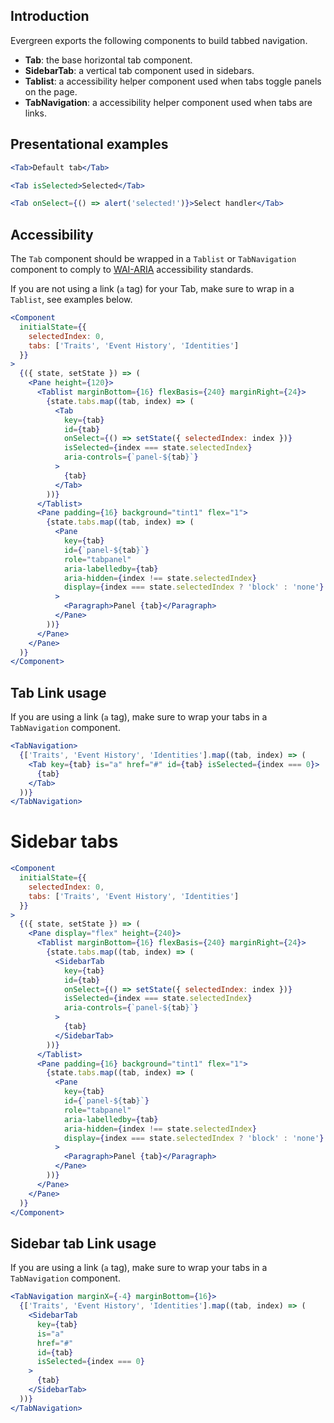 
## Introduction

Evergreen exports the following components to build tabbed navigation.

* **Tab**: the base horizontal tab component.
* **SidebarTab**: a vertical tab component used in sidebars.
* **Tablist**: a accessibility helper component used when tabs toggle panels on the page.
* **TabNavigation**: a accessibility helper component used when tabs are links.


## Presentational examples

```jsx
<Tab>Default tab</Tab>
```

```jsx
<Tab isSelected>Selected</Tab>
```

```jsx
<Tab onSelect={() => alert('selected!')}>Select handler</Tab>
```

## Accessibility

The `Tab` component should be wrapped in a `Tablist` or `TabNavigation` component
to comply to [WAI-ARIA](http://accessibility.athena-ict.com/aria/examples/tabpanel2.shtml) accessibility standards.

If you are not using a link (`a` tag) for your Tab,
make sure to wrap in a `Tablist`, see examples below.


```jsx collapse
<Component
  initialState={{
    selectedIndex: 0,
    tabs: ['Traits', 'Event History', 'Identities']
  }}
>
  {({ state, setState }) => (
    <Pane height={120}>
      <Tablist marginBottom={16} flexBasis={240} marginRight={24}>
        {state.tabs.map((tab, index) => (
          <Tab
            key={tab}
            id={tab}
            onSelect={() => setState({ selectedIndex: index })}
            isSelected={index === state.selectedIndex}
            aria-controls={`panel-${tab}`}
          >
            {tab}
          </Tab>
        ))}
      </Tablist>
      <Pane padding={16} background="tint1" flex="1">
        {state.tabs.map((tab, index) => (
          <Pane
            key={tab}
            id={`panel-${tab}`}
            role="tabpanel"
            aria-labelledby={tab}
            aria-hidden={index !== state.selectedIndex}
            display={index === state.selectedIndex ? 'block' : 'none'}
          >
            <Paragraph>Panel {tab}</Paragraph>
          </Pane>
        ))}
      </Pane>
    </Pane>
  )}
</Component>
```

## Tab Link usage

If you are using a link (`a` tag), make sure to wrap your tabs in a `TabNavigation` component.

```jsx
<TabNavigation>
  {['Traits', 'Event History', 'Identities'].map((tab, index) => (
    <Tab key={tab} is="a" href="#" id={tab} isSelected={index === 0}>
      {tab}
    </Tab>
  ))}
</TabNavigation>
```


<PropsTable of="Tab" />

# Sidebar tabs

```jsx collapse
<Component
  initialState={{
    selectedIndex: 0,
    tabs: ['Traits', 'Event History', 'Identities']
  }}
>
  {({ state, setState }) => (
    <Pane display="flex" height={240}>
      <Tablist marginBottom={16} flexBasis={240} marginRight={24}>
        {state.tabs.map((tab, index) => (
          <SidebarTab
            key={tab}
            id={tab}
            onSelect={() => setState({ selectedIndex: index })}
            isSelected={index === state.selectedIndex}
            aria-controls={`panel-${tab}`}
          >
            {tab}
          </SidebarTab>
        ))}
      </Tablist>
      <Pane padding={16} background="tint1" flex="1">
        {state.tabs.map((tab, index) => (
          <Pane
            key={tab}
            id={`panel-${tab}`}
            role="tabpanel"
            aria-labelledby={tab}
            aria-hidden={index !== state.selectedIndex}
            display={index === state.selectedIndex ? 'block' : 'none'}
          >
            <Paragraph>Panel {tab}</Paragraph>
          </Pane>
        ))}
      </Pane>
    </Pane>
  )}
</Component>
```

## Sidebar tab Link usage

If you are using a link (`a` tag), make sure to wrap your tabs in a `TabNavigation` component.

```jsx
<TabNavigation marginX={-4} marginBottom={16}>
  {['Traits', 'Event History', 'Identities'].map((tab, index) => (
    <SidebarTab
      key={tab}
      is="a"
      href="#"
      id={tab}
      isSelected={index === 0}
    >
      {tab}
    </SidebarTab>
  ))}
</TabNavigation>
```

<PropsTable of="SidebarTab" />

<PropsTable of="TabNavigation" />
<PropsTable of="Tablist" />
